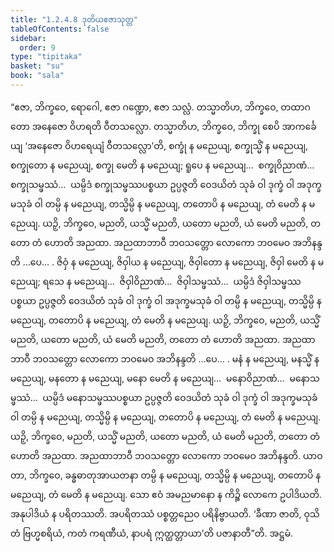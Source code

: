 ```yaml
---
title: "1.2.4.8 ဒုတိယဧဇာသုတ္တ"
tableOfContents: false
sidebar:
  order: 9
type: "tipitaka"
basket: "su"
book: "sala"
---
```



<DynamicBreadcrumb />

<Division number="91" book="sala">

<Paragraph number="441" book="sala">
“ဧဇာ, ဘိက္ခဝေ, ရောဂေါ, ဧဇာ ဂဏ္ဍော, ဧဇာ သလ္လံ. တသ္မာတိဟ, ဘိက္ခဝေ, တထာဂတော အနေဇော ဝိဟရတိ ဝီတသလ္လော. တသ္မာတိဟ, ဘိက္ခဝေ, ဘိက္ခု စေပိ အာကင်္ခေယျ ‘အနေဇော ဝိဟရေယျံ ဝီတသလ္လော’တိ, စက္ခုံ န မညေယျ, စက္ခုသ္မိံ န မညေယျ, စက္ခုတော န မညေယျ, စက္ခု မေတိ န မညေယျ; ရူပေ န မညေယျ…  စက္ခုဝိညာဏံ…  စက္ခုသမ္ဖဿံ…  ယမ္ပိဒံ စက္ခုသမ္ဖဿပစ္စယာ ဥပ္ပဇ္ဇတိ ဝေဒယိတံ သုခံ ဝါ ဒုက္ခံ ဝါ အဒုက္ခမသုခံ ဝါ တမ္ပိ န မညေယျ, တသ္မိမ္ပိ န မညေယျ, တတောပိ န မညေယျ, တံ မေတိ န မညေယျ. ယဉှိ, ဘိက္ခဝေ, မညတိ, ယသ္မိံ မညတိ, ယတော မညတိ, ယံ မေတိ မညတိ, တတော တံ ဟောတိ အညထာ. အညထာဘာဝီ ဘဝသတ္တော လောကော ဘဝမေဝ အဘိနန္ဒတိ …ပေ… .
</Paragraph>

<Paragraph number="442" book="sala">
ဇိဝှံ န မညေယျ, ဇိဝှါယ န မညေယျ, ဇိဝှါတော န မညေယျ, ဇိဝှါ မေတိ န မညေယျ; ရသေ န မညေယျ…  ဇိဝှါဝိညာဏံ…  ဇိဝှါသမ္ဖဿံ…  ယမ္ပိဒံ ဇိဝှါသမ္ဖဿပစ္စယာ ဥပ္ပဇ္ဇတိ ဝေဒယိတံ သုခံ ဝါ ဒုက္ခံ ဝါ အဒုက္ခမသုခံ ဝါ တမ္ပိ န မညေယျ, တသ္မိမ္ပိ န မညေယျ, တတောပိ န မညေယျ, တံ မေတိ န မညေယျ. ယဉှိ, ဘိက္ခဝေ, မညတိ, ယသ္မိံ မညတိ, ယတော မညတိ, ယံ မေတိ မညတိ, တတော တံ ဟောတိ အညထာ. အညထာဘာဝီ ဘဝသတ္တော လောကော ဘဝမေဝ အဘိနန္ဒတိ …ပေ… .
</Paragraph>

<Paragraph number="443" book="sala">
မနံ န မညေယျ, မနသ္မိံ န မညေယျ, မနတော န မညေယျ, မနော မေတိ န မညေယျ…  မနောဝိညာဏံ…  မနောသမ္ဖဿံ…  ယမ္ပိဒံ မနောသမ္ဖဿပစ္စယာ ဥပ္ပဇ္ဇတိ ဝေဒယိတံ သုခံ ဝါ ဒုက္ခံ ဝါ အဒုက္ခမသုခံ ဝါ တမ္ပိ န မညေယျ, တသ္မိမ္ပိ န မညေယျ, တတောပိ န မညေယျ, တံ မေတိ န မညေယျ. ယဉှိ, ဘိက္ခဝေ, မညတိ, ယသ္မိံ မညတိ, ယတော မညတိ, ယံ မေတိ မညတိ, တတော တံ ဟောတိ အညထာ. အညထာဘာဝီ ဘဝသတ္တော လောကော ဘဝမေဝ အဘိနန္ဒတိ.
</Paragraph>

<Paragraph number="444" book="sala">
ယာဝတာ, ဘိက္ခဝေ, ခန္ဓဓာတုအာယတနာ တမ္ပိ န မညေယျ, တသ္မိမ္ပိ န မညေယျ, တတောပိ န မညေယျ, တံ မေတိ န မညေယျ. သော ဧဝံ အမညမာနော န ကိဉ္စိ လောကေ ဥပါဒိယတိ. အနုပါဒိယံ န ပရိတဿတိ. အပရိတဿံ ပစ္စတ္တညေဝ ပရိနိဗ္ဗာယတိ. ‘ခီဏာ ဇာတိ, ဝုသိတံ ဗြဟ္မစရိယံ, ကတံ ကရဏီယံ, နာပရံ ဣတ္ထတ္တာယာ’တိ ပဇာနာတီ”တိ.

</Paragraph>
</Division>

<Paragraph number="445" type="center" book="sala">
အဋ္ဌမံ.
</Paragraph>
